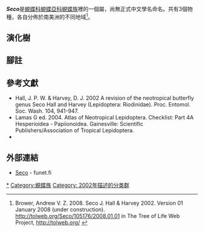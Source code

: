 {{noteTA|G1=Butterfly}}
{{Italic title}}
{{Automatic Taxobox
| taxon = Seco
| authority = Hall & Harvey, 2002
| type_species = [[麗紋蜆蝶|麗紋蜆蝶]]<br />''Charis calagutis''
| type_species_authority = Hewitson, 1871
| subdivision_ranks = 物種
| subdivision = 
* [[阿芬紋蜆蝶|阿芬紋蜆蝶]] ''S. aphanis''
* [[麗紋蜆蝶|麗紋蜆蝶]] ''S. calagutis''
* [[小眼紋蜆蝶|小眼紋蜆蝶]] ''S. ocellata''
| synonyms =
}}

'''''Seco'''''是[[蜆蝶科|蜆蝶科]][[蜆蝶亞科|蜆蝶亞科]][[蜆蝶族|蜆蝶族]]裡的一個屬，尚無正式中文學名命名。共有3個物種，各自分佈於南美洲的不同地域<ref>Brower, Andrew V. Z. 2008. Seco J. Hall & Harvey 2002. Version 01 January 2008 (under construction). http://tolweb.org/Seco/105176/2008.01.01 {{Wayback|url=http://tolweb.org/Seco/105176/2008.01.01 |date=20170202032454 }} in The Tree of Life Web Project, http://tolweb.org/ {{Wayback|url=http://tolweb.org/ |date=20110515100516 }} {{en}}</ref>。

== 演化樹 ==
{{clade
|label1='''''Seco'''''
 |1=
{{clade
|1=[[阿芬紋蜆蝶|阿芬紋蜆蝶]] ''S. aphanis''
|2={{clade
|1=[[麗紋蜆蝶|麗紋蜆蝶]] ''S. calagutis''
|2=[[小眼紋蜆蝶|小眼紋蜆蝶]] ''S. ocellata''}}}}}}

== 腳註 ==
<references/>

== 參考文獻 ==
{{Commons category| Seco}}
{{Wikispecies| Seco}}
* Hall, J. P. W. & Harvey, D. J. 2002 A revision of the neotropical butterfly genus Seco Hall and Harvey (Lepidoptera: Riodinidae). Proc. Entomol. Soc. Wash. 104, 941-947.
* Lamas G ed. 2004. Atlas of Neotropical Lepidoptera. Checklist: Part 4A Hesperioidea - Papiionoidea. Gainesville: Scientific Publishers/Association of Tropical Lepidoptera.
* {{Cite book | author = 寿建新, 周尧, 李宇飞 | title = 世界蝴蝶分類名錄 | location = 中國 | publisher = 陝西科學技術出版社 | date = 2006-04-01 | ISBN = 9787536936768}}

== 外部連結 ==
* [http://ftp.funet.fi/pub/sci/bio/life/insecta/lepidoptera/ditrysia/papilionoidea/riodinidae/seco/ Seco]{{Wayback|url=http://ftp.funet.fi/pub/sci/bio/life/insecta/lepidoptera/ditrysia/papilionoidea/riodinidae/seco/ |date=20170202040546 }} - funet.fi

{{蜆蝶亞科}}
{{Taxonbar}}
[[Category:Seco|*]]
[[Category:蜆蝶族|Category:蜆蝶族]]
[[Category:_2002年描述的分类群|Category: 2002年描述的分类群]]
